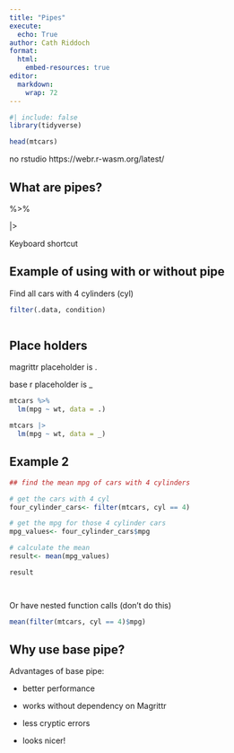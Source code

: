 ```yaml
---
title: "Pipes"
execute: 
  echo: True
author: Cath Riddoch
format:
  html:
    embed-resources: true
editor: 
  markdown: 
    wrap: 72
---
```


```r
#| include: false
library(tidyverse)
```

```r
head(mtcars)
```

no rstudio https://webr.r-wasm.org/latest/

## What are pipes?

%>%

|>


Keyboard shortcut 


## Example of using with or without pipe
Find all cars with 4 cylinders (cyl)
```r
filter(.data, condition)
```

```r

```

## Place holders

magrittr placeholder is .

base r placeholder is _

```r
mtcars %>%
  lm(mpg ~ wt, data = .)
```

```r
mtcars |>
  lm(mpg ~ wt, data = _)
```


## Example 2
```r
## find the mean mpg of cars with 4 cylinders

# get the cars with 4 cyl
four_cylinder_cars<- filter(mtcars, cyl == 4)

# get the mpg for those 4 cylinder cars
mpg_values<- four_cylinder_cars$mpg

# calculate the mean
result<- mean(mpg_values)

result
```

```r

```

```r

```

Or have nested function calls (don't do this)

```r
mean(filter(mtcars, cyl == 4)$mpg)
```


## Why use base pipe?

Advantages of base pipe:

-   better performance

-   works without dependency on Magrittr

-   less cryptic errors

-   looks nicer!


